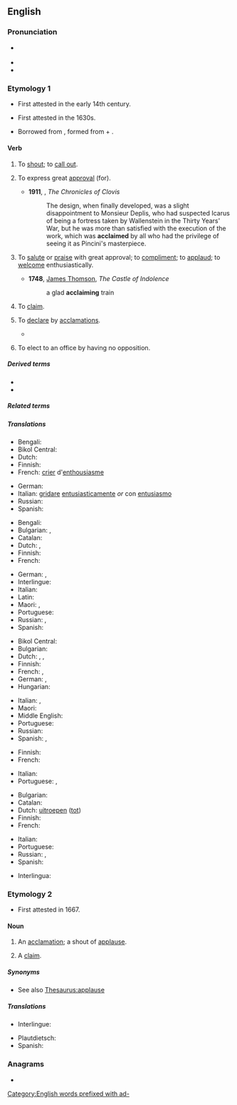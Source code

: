==English==

===Pronunciation===
* {{a|US}} {{IPA|en|/ə.ˈkleɪm/}}
* {{rhymes|en|eɪm}}
* {{audio|en|LL-Q1860 (eng)-Vealhurl-acclaim.wav |Audio (UK)}}

===Etymology 1===
{{root|en|ine-pro|*kelh₁-}}
* First attested in the early 14th century.
* {{sense|to applaud}} First attested in the 1630s.
* Borrowed from {{bor|en|la|acclāmō||raise a cry at; applaud}}, formed from {{m|la|ad-}} + {{m|la|clāmō||cry out, shout}}.

====Verb====
{{en-verb}}

# {{lb|en|archaic|transitive}} To [[shout]]; to [[call out]].
# {{lb|en|transitive}} To express great [[approval]] (for).
#: {{ux|en|a highly-'''acclaimed''' novel}}
#: {{ux|en|a widely-'''acclaimed''' article}}
#* '''1911''', {{w|Saki}}, ''The Chronicles of Clovis''
#*: The design, when finally developed, was a slight disappointment to Monsieur Deplis, who had suspected Icarus of being a fortress taken by Wallenstein in the Thirty Years' War, but he was more than satisfied with the execution of the work, which was '''acclaimed''' by all who had the privilege of seeing it as Pincini's masterpiece.
# {{lb|en|transitive|rare}} To [[salute]] or [[praise]] with great approval; to [[compliment]]; to [[applaud]]; to [[welcome]] enthusiastically.
#* '''1748''', [[w:James Thomson (poet, born 1700)|James Thomson]], ''The Castle of Indolence''
#*: a glad '''acclaiming''' train
# {{lb|en|transitive|obsolete}} To [[claim]].
# {{lb|en|transitive}} To [[declare]] by [[acclamations]].
#* {{quote-book|en|author=Tobias Smollett|passage=While the shouting crowd / '''Acclaims''' thee king of traitors|title=The Regicide|year=1749}}
# {{lb|en|Canada|politics}} To elect to an office by having no opposition.

=====Derived terms=====
* {{l|en|acclaimable}}
* {{l|en|acclaimer}}

=====Related terms=====
{{rootsee|en|kelh₁}}

=====Translations=====
{{trans-top|to shout}}
* Bengali: {{t|bn|চিৎকার করা|sc=Beng}}
* Bikol Central: {{t|bcl|rukyaw}}
* Dutch: {{t+|nl|uitroepen}}
* Finnish: {{t+|fi|huutaa}}
* French: [[crier]] d'[[enthousiasme]]
{{trans-mid}}
* German: {{t+|de|zujubeln}}
* Italian: [[gridare]] [[entusiasticamente]] ''or'' con [[entusiasmo]]
* Russian: {{t+|ru|крича́ть}} {{qualifier|shout}}
* Spanish: {{t+|es|gritar}}
{{trans-bottom}}

{{trans-top|to shout applause}}
* Bengali: {{t|bn|প্রশংসাধ্বনি|sc=Beng}}
* Bulgarian: {{t+|bg|акламирам}}, {{t|bg|одобрявам бурно}}
* Catalan: {{t+|ca|aclamar}}
* Dutch: {{t+|nl|juichen}}, {{t|nl|applaudiseren}}
* Finnish: {{t|fi|[[osoittaa]] [[suosio]]taan}}
* French: {{t+|fr|acclamer}}
{{trans-mid}}
* German: {{t+|de|applaudieren}}, {{t+|de|klatschen}}
* Interlingue: {{t|ie|aclamar}}
* Italian: {{t+|it|acclamare}}
* Latin: {{t|la|acclamo}}
* Maori: {{t|mi|moemiti}}, {{t|mi|whakamoemiti}}
* Portuguese: {{t+|pt|aclamar}}
* Russian: {{t+|ru|приве́тствовать}} {{qualifier|шу́мно}}, {{t+|ru|одобря́ть}} {{qualifier|бу́рно}}
* Spanish: {{t+|es|aclamar}}
{{trans-bottom}}

{{trans-top|to applaud}}
* Bikol Central: {{t|bcl|rukyaw}}
* Bulgarian: {{t+|bg|аплодирам}}
* Dutch: {{t+|nl|toejuichen}}, {{t+|nl|prijzen}}, {{t+|nl|loven}}
* Finnish: {{t|fi|[[osoittaa]] [[suosio]]taan}}
* French: {{t+|fr|acclamer}}, {{t+|fr|applaudir}}
* German: {{t+|de|applaudieren}}, {{t+|de|klatschen}}
* Hungarian: {{t+|hu|megtapsol}}
{{trans-mid}}
* Italian: {{t+|it|acclamare}}, {{t+|it|applaudire}}
* Maori: {{t|mi|whakamanahau}}
* Middle English: {{t|enm|recomaunden}}
* Portuguese: {{t+|pt|aclamar}}
* Russian: {{t+|ru|аплоди́ровать}}
* Spanish: {{t+|es|aclamar}}, {{t+|es|aplaudir}}
{{trans-bottom}}

{{trans-top|to claim}}
* Finnish: {{t+|fi|väittää}}
* French: {{t+|fr|réclamer}}
{{trans-mid}}
* Italian: {{t+|it|reclamare}}
* Portuguese: {{t+|pt|clamar}}, {{t+|pt|reclamar}}
{{trans-bottom}}

{{trans-top|to declare by acclamations}}
* Bulgarian: {{t+|bg|провъзгласявам}}
* Catalan: {{t+|ca|aclamar}}
* Dutch: [[uitroepen]] ([[tot]])
* Finnish: {{t+|fi|julistaa}}
* French: {{t+|fr|déclamer}}
{{trans-mid}}
* Italian: {{t+|it|acclamare}}
* Portuguese: {{t+|pt|aclamar}}
* Russian: {{t+|ru|провозглаша́ть|impf}}, {{t+|ru|провозгласи́ть|pf}}
* Spanish: {{t+|es|aclamar}}
{{trans-bottom}}

{{checktrans-top}}
* Interlingua: {{t-check|ia|acclamar}}
{{trans-mid}}
{{trans-bottom}}

===Etymology 2===
* First attested in 1667.

====Noun====
{{en-noun|~}}

# {{lb|en|poetic}} An [[acclamation]]; a shout of [[applause]].
# {{lb|en|obsolete}} A [[claim]].

=====Synonyms=====
* See also [[Thesaurus:applause]]

=====Translations=====
{{trans-top|acclamation}}
* Interlingue: {{t|ie|aclamation}}
{{trans-mid}}
* Plautdietsch: {{t|pdt|Loff|m}}
* Spanish: {{t+|es|aclamación|f}}
{{trans-bottom}}

===Anagrams===
* {{anagrams|en|a=aaccilm|malacic}}

[[Category:English words prefixed with ad-]]